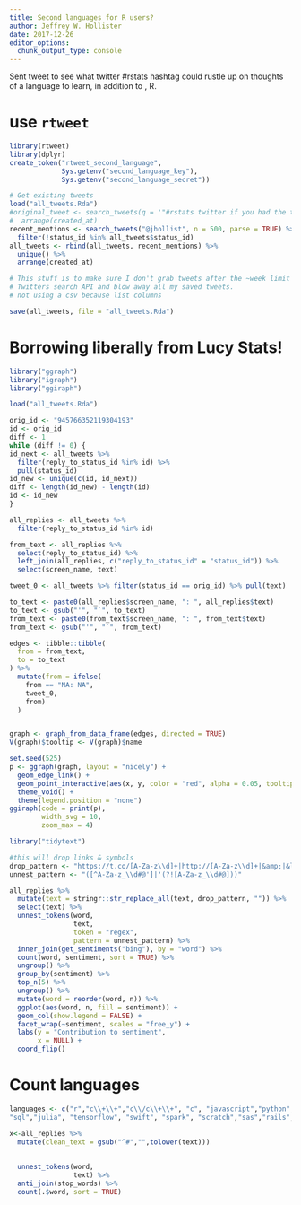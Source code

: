 ```yaml
---
title: Second languages for R users?
author: Jeffrey W. Hollister
date: 2017-12-26
editor_options: 
  chunk_output_type: console
---
```


Sent tweet to see what twitter #rstats hashtag could rustle up on thoughts of a language to learn, in addition to , R.

# use `rtweet`

```r
library(rtweet)
library(dplyr)
create_token("rtweet_second_language", 
             Sys.getenv("second_language_key"),
             Sys.getenv("second_language_secret"))

# Get existing tweets
load("all_tweets.Rda")
#original_tweet <- search_tweets(q = '"#rstats twitter if you had the time and wanted to learn another language what language would you choose and why?"', include_rts = TRUE, parse = TRUE) %>%
#  arrange(created_at)
recent_mentions <- search_tweets("@jhollist", n = 500, parse = TRUE) %>%
  filter(!status_id %in% all_tweets$status_id)
all_tweets <- rbind(all_tweets, recent_mentions) %>%
  unique() %>% 
  arrange(created_at)

# This stuff is to make sure I don't grab tweets after the ~week limit on 
# Twitters search API and blow away all my saved tweets.  
# not using a csv because list columns

save(all_tweets, file = "all_tweets.Rda")
```

# Borrowing liberally from Lucy Stats!

```r
library("ggraph")
library("igraph")
library("ggiraph")

load("all_tweets.Rda")

orig_id <- "945766352119304193"
id <- orig_id
diff <- 1
while (diff != 0) {
id_next <- all_tweets %>%
  filter(reply_to_status_id %in% id) %>%
  pull(status_id)
id_new <- unique(c(id, id_next))
diff <- length(id_new) - length(id)
id <- id_new
}

all_replies <- all_tweets %>% 
  filter(reply_to_status_id %in% id)

from_text <- all_replies %>%
  select(reply_to_status_id) %>%
  left_join(all_replies, c("reply_to_status_id" = "status_id")) %>%
  select(screen_name, text)

tweet_0 <- all_tweets %>% filter(status_id == orig_id) %>% pull(text)

to_text <- paste0(all_replies$screen_name, ": ", all_replies$text)
to_text <- gsub("'", "`", to_text)
from_text <- paste0(from_text$screen_name, ": ", from_text$text)
from_text <- gsub("'", "`", from_text)

edges <- tibble::tibble(
  from = from_text,
  to = to_text
) %>%
  mutate(from = ifelse(
    from == "NA: NA",
    tweet_0,
    from)
  )


graph <- graph_from_data_frame(edges, directed = TRUE)
V(graph)$tooltip <- V(graph)$name

set.seed(525)
p <- ggraph(graph, layout = "nicely") + 
  geom_edge_link() + 
  geom_point_interactive(aes(x, y, color = "red", alpha = 0.05, tooltip = tooltip)) +
  theme_void() + 
  theme(legend.position = "none")
ggiraph(code = print(p),
        width_svg = 10,
        zoom_max = 4)

library("tidytext")

#this will drop links & symbols
drop_pattern <- "https://t.co/[A-Za-z\\d]+|http://[A-Za-z\\d]+|&amp;|&lt;|&gt;|RT|https|ht"
unnest_pattern <- "([^A-Za-z_\\d#@']|'(?![A-Za-z_\\d#@]))"

all_replies %>% 
  mutate(text = stringr::str_replace_all(text, drop_pattern, "")) %>%
  select(text) %>%
  unnest_tokens(word, 
                text, 
                token = "regex", 
                pattern = unnest_pattern) %>%
  inner_join(get_sentiments("bing"), by = "word") %>%
  count(word, sentiment, sort = TRUE) %>%
  ungroup() %>%
  group_by(sentiment) %>%
  top_n(5) %>%
  ungroup() %>%
  mutate(word = reorder(word, n)) %>%
  ggplot(aes(word, n, fill = sentiment)) +
  geom_col(show.legend = FALSE) +
  facet_wrap(~sentiment, scales = "free_y") +
  labs(y = "Contribution to sentiment",
       x = NULL) +
  coord_flip()
```

# Count languages

```r

languages <- c("r","c\\+\\+","c\\/c\\+\\+", "c", "javascript","python","rust","go","golang","ruby",
"sql","julia", "tensorflow", "swift", "spark", "scratch","sas","rails","perl", "keras","julialang","js","java","julia's","html","hive","haskell","golang","fortran","ethereum","d3","css","c#")

x<-all_replies %>% 
  mutate(clean_text = gsub("^#","",tolower(text)))
  
  
  unnest_tokens(word, 
                text) %>% 
  anti_join(stop_words) %>%
  count(.$word, sort = TRUE)



```